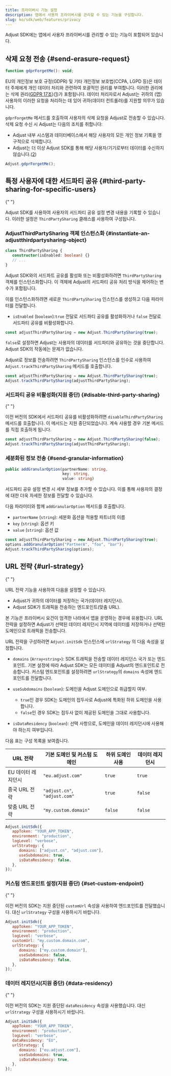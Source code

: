 ```yaml
---
title: 프라이버시 기능 설정
description: 앱에서 사용자 프라이버시를 관리할 수 있는 기능을 구성합니다.
slug: ko/sdk/web/features/privacy
---
```


Adjust SDK에는 앱에서 사용자 프라이버시를 관리할 수 있는 기능이 포함되어 있습니다.

## 삭제 요청 전송 \{\#send\-erasure\-request\}

<CodeBlock title="메서드 서명">

```js
function gdprForgetMe(): void;
```

</CodeBlock>

EU의 개인정보 보호 규정\(GDPR\) 및 기타 개인정보 보호법\(CCPA, LGPD 등\)은 데이터 주체에게 개인 데이터 처리와 관련하여 포괄적인 권리를 부여합니다. 이러한 권리에는 삭제 권리\([GDPR 17조](https://gdpr.eu/article-17-right-to-be-forgotten/)\)\([1](https://help.adjust.com/ko/article/gdpr#ref-1)\)가 포함됩니다. 데이터 처리자로서 Adjust는 귀하의 \(앱\) 사용자의 이러한 요청을 처리하는 데 있어 귀하\(데이터 컨트롤러\)를 지원할 의무가 있습니다.

`gdprForgetMe` 메서드를 호출하여 사용자의 삭제 요청을 Adjust로 전송할 수 있습니다. 삭제 요청 수신 시 Adjust는 다음의 조치를 취합니다:

- Adjust 내부 시스템과 데이터베이스에서 해당 사용자의 모든 개인 정보 기록을 영구적으로 삭제합니다.
- Adjust는 더 이상 Adjust SDK를 통해 해당 사용자/기기로부터 데이터를 수신하지 않습니다.\([2](https://help.adjust.com/ko/article/gdpr#ref-2)\)

```js
Adjust.gdprForgetMe();
```

## 특정 사용자에 대한 서드파티 공유 \{\#third\-party\-sharing\-for\-specific\-users\}

<MinorVersion
   added="5.7.0"
   link="https://github.com/adjust/web_sdk/releases/tag/v5.7.0"
/>{" "}

Adjust SDK를 사용하여 사용자의 서드파티 공유 설정 변경 내용을 기록할 수 있습니다. 이러한 설정은 `ThirdPartySharing` 클래스를 사용하여 구성됩니다.

### AdjustThirdPartySharing 객체 인스턴스화 {#instantiate-an-adjustthirdpartysharing-object}

<CodeBlock title="메서드 서명">

```ts
class ThirdPartySharing {
   constructor(isEnabled: boolean) {}
   // ...
}
```

</CodeBlock>

Adjust SDK와의 서드파트 공유를 활성화 또는 비활성화하려면 `ThirdPartySharing` 객체를 인스턴스화합니다. 이 객체에 Adjust의 서드파티 공유 처리 방식을 제어하는 변수가 포함됩니다.

이를 인스턴스화하려면 새로운 `ThirdPartySharing` 인스턴스를 생성하고 다음 파라미터를 전달합니다.

- `isEnabled` \(`boolean`\):`true` 전달로 서드파티 공유를 활성화하거나 `false` 전달로 서드파티 공유를 비활성화합니다.

```ts
const adjustThirdPartySharing = new Adjust.ThirdPartySharing(true);
```

`false`로 설정하면 Adjust는 사용자의 데이터를 서드파티와 공유하는 것을 중단합니다. Adjust SDK의 작동에는 문제가 없습니다.

Adjust로 정보를 전송하려면 `ThirdPartySharing` 인스턴스를 인수로 사용하여 `Adjust.trackThirdPartySharing` 메서드를 호출합니다.

```ts
const adjustThirdPartySharing = new Adjust.ThirdPartySharing(true);
Adjust.trackThirdPartySharing(adjustThirdPartySharing);
```

### 서드파티 공유 비활성화\(지원 중단\) {#disable-third-party-sharing}

<MinorVersion
   removed="5.7.0"
   link="https://github.com/adjust/web_sdk/releases/tag/v5.7.0"
/>{" "}

이전 버전의 SDK에서 서드파티 공유를 비활성화하려면 `disableThirdPartySharing` 메서드를 호출합니다. 이 메서드는 지원 중단되었습니다. 계속 사용할 경우 기본 메서드를 직접 호출하게 됩니다.

```ts
const adjustThirdPartySharing = new Adjust.ThirdPartySharing(false);
Adjust.trackThirdPartySharing(adjustThirdPartySharing);
```

### 세분화된 정보 전송 {#send-granular-information}

<CodeBlock title="메서드 서명">

```ts
public addGranularOption(partnerName: string,
                         key: string,
                         value: string)
```

</CodeBlock>

서드파티 공유 설정 변경 시 세부 정보를 추가할 수 있습니다. 이를 통해 사용자의 결정에 대한 더욱 자세한 정보를 전달할 수 있습니다.

다음 파라미터와 함께 `addGranularOption` 메서드를 호출합니다.

- `partnerName` \(`string`\): 세분화 옵션을 적용할 파트너의 이름
- `key` \(`string`\): 옵션 키
- `value` \(`string`\): 옵션 값

```ts
const adjustThirdPartySharing = new Adjust.ThirdPartySharing(true);
options.addGranularOption("PartnerA", "foo", "bar");
Adjust.trackThirdPartySharing(options);
```

## URL 전략 \{\#url\-strategy\}

<MinorVersion
   changed="5.7.0"
   link="https://github.com/adjust/web_sdk/releases/tag/v5.7.0"
/>{" "}

URL 전략 기능을 사용하여 다음을 설정할 수 있습니다.

- Adjust가 귀하의 데이터를 저장하는 국가\(데이터 레지던시\).
- Adjust SDK가 트래픽을 전송하는 엔드포인트\(맞춤 URL\).

본 기능은 프라이버시 요건이 엄격한 나라에서 앱을 운영하는 경우에 유용합니다. URL 전략을 설정하면 Adjust가 선택된 데이터 레지던시 지역에 데이터를 저장하거나 선택된 도메인으로 트래픽을 전송합니다.

URL 전략을 구성하려면 `Adjust.initSdk` 인스턴스에 `urlStrategy` 의 다음 속성을 설정합니다.

- `domains` \(`Array<string>`\): SDK 트래픽을 전송할 데이터 레지던스 국가 또는 엔드포인트. 기본 설정에 따라 Adjust SDK는 모든 데이터를 Adjust의 엔드포인트로 전송합니다. 커스텀 엔드포인트를 설정하려면 `urlStrategy`의 `domains` 속성에 엔드포인트를 전달합니다.
- `useSubdomains` \(`boolean`\): 도메인을 Adjust 도메인으로 취급할지 여부.

   - `true`인 경우 SDK는 도메인의 접두사로 Adjust에 특화된 하위 도메인을 사용합니다.
   - `false`인 경우 SDK는 접두사 없이 제공된 도메인을 그대로 사용합니다.

- `isDataResidency` \(`boolean`\): 선택 사항으로, 도메인을 데이터 레지던시에 사용해야 하는지 여부입니다.

다음 표는 구성 목록을 보여줍니다.

| URL 전략           | 기본 도메인 및 커스텀 도메인  | 하위 도메인 사용 | 데이터 레지던시 |
| ------------------ | ----------------------------- | ---------------- | --------------- |
| EU 데이터 레지던시 | `"eu.adjust.com"`             | `true`           | `true`          |
| 중국 URL 전략      | `"adjust.cn"`, `"adjust.com"` | `true`           | `false`         |
| 맞춤 URL 전략      | `"my.custom.domain"`          | `false`          | `false`         |

```js
Adjust.initSdk({
   appToken: "YOUR_APP_TOKEN",
   environment: "production",
   logLevel: "verbose",
   urlStrategy: {
      domains: ["adjust.cn", "adjust.com"],
      useSubdomains: true,
      isDataResidency: false,
   },
});
```

### 커스텀 엔드포인트 설정\(지원 중단\) {#set-custom-endpoint}

<MinorVersion
   removed="5.7.0"
   link="https://github.com/adjust/web_sdk/releases/tag/v5.7.0"
/>{" "}

이전 버전의 SDK는 지원 중단된 `customUrl` 속성을 사용하여 엔드포인트를 전달했습니다. 대신 `urlStrategy` 구성을 사용하시기 바랍니다.

<CodeBlock del="{range: 5}" ins="{range: 6-10}">

```js
Adjust.initSdk({
   appToken: "YOUR_APP_TOKEN",
   environment: "production",
   logLevel: "verbose",
   customUrl: "my.custom.domain.com",
   urlStrategy: {
      domains: ["my.custom.domain"],
      useSubdomains: false,
      isDataResidency: false,
   },
});
```

</CodeBlock>

### 데이터 레지던시\(지원 중단\) {#data-residency}

<MinorVersion
   removed="5.7.0"
   link="https://github.com/adjust/web_sdk/releases/tag/v5.7.0"
/>{" "}

이전 버전의 SDK는 지원 중단된 `dataResidency` 속성을 사용했습니다. 대신 `urlStrategy` 구성을 사용하시기 바랍니다.

<CodeBlock del="{range: 5}" ins="{range: 6-10}">

```js
Adjust.initSdk({
   appToken: "YOUR_APP_TOKEN",
   environment: "production",
   logLevel: "verbose",
   dataResidency: "EU",
   urlStrategy: {
      domains: ["eu.adjust.com"],
      useSubdomains: true,
      isDataResidency: true,
   },
});
```

</CodeBlock>
